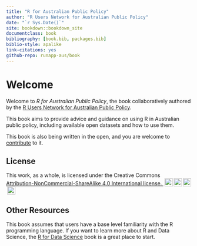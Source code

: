 ```yaml
--- 
title: "R for Australian Public Policy"
author: "R Users Network for Australian Public Policy"
date: "`r Sys.Date()`"
site: bookdown::bookdown_site
documentclass: book
bibliography: [book.bib, packages.bib]
biblio-style: apalike
link-citations: yes
github-repo: runapp-aus/book
---
```


# Welcome {-}

Welcome to *R for Australian Public Policy*, the book collaboratively authored by the [R Users Network for Australian Public Policy](https://runapp-aus.github.io/runapp_website/).

This book aims to provide advice and guidance on using R in Australian public policy, including available open datasets and how to use them.

This book is also being written in the open, and you are welcome to [contribute](#contributing) to it.

## License {-}
```{=html}
<p xmlns:cc="http://creativecommons.org/ns#">This work, as a whole, is licensed under the Creative Commons <a href="http://creativecommons.org/licenses/by-nc-sa/4.0/?ref=chooser-v1" target="_blank" rel="license noopener noreferrer" style="display:inline-block;">Attribution-NonCommercial-ShareAlike 4.0 International license. <img style="height:22px!important;margin-left:3px;vertical-align:text-bottom;" src="https://mirrors.creativecommons.org/presskit/icons/cc.svg?ref=chooser-v1"><img style="height:22px!important;margin-left:3px;vertical-align:text-bottom;" src="https://mirrors.creativecommons.org/presskit/icons/by.svg?ref=chooser-v1"><img style="height:22px!important;margin-left:3px;vertical-align:text-bottom;" src="https://mirrors.creativecommons.org/presskit/icons/nc.svg?ref=chooser-v1"><img style="height:22px!important;margin-left:3px;vertical-align:text-bottom;" src="https://mirrors.creativecommons.org/presskit/icons/sa.svg?ref=chooser-v1"></a></p>
```

## Other Resources {-}
This book assumes that users have a base level familiarity with the R programming language. If you want to learn more about R and Data Science, the [R for Data Science](https://r4ds.had.co.nz/) book is a great place to start.
